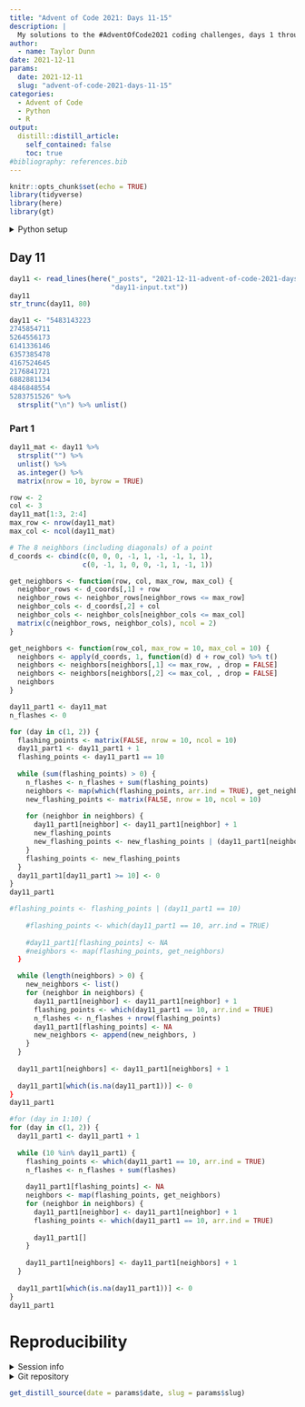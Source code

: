 ```yaml
---
title: "Advent of Code 2021: Days 11-15"
description: |
  My solutions to the #AdventOfCode2021 coding challenges, days 1 through 5.
author:
  - name: Taylor Dunn
date: 2021-12-11
params:
  date: 2021-12-11
  slug: "advent-of-code-2021-days-11-15"
categories:
  - Advent of Code
  - Python
  - R
output:
  distill::distill_article:
    self_contained: false
    toc: true
#bibliography: references.bib
---
```


```r
knitr::opts_chunk$set(echo = TRUE)
library(tidyverse)
library(here)
library(gt)
```

<details><summary>Python setup</summary>

```r
Sys.setenv(
  RETICULATE_PYTHON = here("..", "python", ".venv", "Scripts", "python.exe")
)
library(reticulate)
```

```python
import numpy as np
import pandas as pd
```

</details>

## Day 11

```r
day11 <- read_lines(here("_posts", "2021-12-11-advent-of-code-2021-days-11-15",
                         "day11-input.txt"))
day11
str_trunc(day11, 80)
```

```r
day11 <- "5483143223
2745854711
5264556173
6141336146
6357385478
4167524645
2176841721
6882881134
4846848554
5283751526" %>%
  strsplit("\n") %>% unlist()
```

### Part 1

```r
day11_mat <- day11 %>%
  strsplit("") %>%
  unlist() %>%
  as.integer() %>%
  matrix(nrow = 10, byrow = TRUE)
```

```r
row <- 2
col <- 3
day11_mat[1:3, 2:4]
max_row <- nrow(day11_mat)
max_col <- ncol(day11_mat)
```


```r
# The 8 neighbors (including diagonals) of a point
d_coords <- cbind(c(0, 0, 0, -1, 1, -1, -1, 1, 1),
                  c(0, -1, 1, 0, 0, -1, 1, -1, 1))

get_neighbors <- function(row, col, max_row, max_col) {
  neighbor_rows <- d_coords[,1] + row
  neighbor_rows <- neighbor_rows[neighbor_rows <= max_row]
  neighbor_cols <- d_coords[,2] + col
  neighbor_cols <- neighbor_cols[neighbor_cols <= max_col]
  matrix(c(neighbor_rows, neighbor_cols), ncol = 2)
}

get_neighbors <- function(row_col, max_row = 10, max_col = 10) {
  neighbors <- apply(d_coords, 1, function(d) d + row_col) %>% t()
  neighbors <- neighbors[neighbors[,1] <= max_row, , drop = FALSE]
  neighbors <- neighbors[neighbors[,2] <= max_col, , drop = FALSE]
  neighbors
}
```

```r
day11_part1 <- day11_mat
n_flashes <- 0

for (day in c(1, 2)) {
  flashing_points <- matrix(FALSE, nrow = 10, ncol = 10)
  day11_part1 <- day11_part1 + 1
  flashing_points <- day11_part1 == 10
  
  while (sum(flashing_points) > 0) {
    n_flashes <- n_flashes + sum(flashing_points)
    neighbors <- map(which(flashing_points, arr.ind = TRUE), get_neighbors)
    new_flashing_points <- matrix(FALSE, nrow = 10, ncol = 10)
     
    for (neighbor in neighbors) {
      day11_part1[neighbor] <- day11_part1[neighbor] + 1
      new_flashing_points
      new_flashing_points <- new_flashing_points | (day11_part1[neighbor] == 10)
    }
    flashing_points <- new_flashing_points 
  }
  day11_part1[day11_part1 >= 10] <- 0
}
day11_part1
```


```r
#flashing_points <- flashing_points | (day11_part1 == 10)
    
    #flashing_points <- which(day11_part1 == 10, arr.ind = TRUE)
    
    #day11_part1[flashing_points] <- NA
    #neighbors <- map(flashing_points, get_neighbors)
  }

  while (length(neighbors) > 0) {
    new_neighbors <- list()
    for (neighbor in neighbors) {
      day11_part1[neighbor] <- day11_part1[neighbor] + 1
      flashing_points <- which(day11_part1 == 10, arr.ind = TRUE)
      n_flashes <- n_flashes + nrow(flashing_points) 
      day11_part1[flashing_points] <- NA
      new_neighbors <- append(new_neighbors, )
    } 
  }
  
  day11_part1[neighbors] <- day11_part1[neighbors] + 1
  
  day11_part1[which(is.na(day11_part1))] <- 0
}
day11_part1
```


```r
#for (day in 1:10) {
for (day in c(1, 2)) {
  day11_part1 <- day11_part1 + 1
   
  while (10 %in% day11_part1) {
    flashing_points <- which(day11_part1 == 10, arr.ind = TRUE)
    n_flashes <- n_flashes + sum(flashes)
    
    day11_part1[flashing_points] <- NA
    neighbors <- map(flashing_points, get_neighbors)
    for (neighbor in neighbors) {
      day11_part1[neighbor] <- day11_part1[neighbor] + 1
      flashing_points <- which(day11_part1 == 10, arr.ind = TRUE)
      
      day11_part1[]
    } 
    
    day11_part1[neighbors] <- day11_part1[neighbors] + 1
  }
  
  day11_part1[which(is.na(day11_part1))] <- 0
}
day11_part1

```


# Reproducibility {.appendix}

<details><summary>Session info</summary>

```r
devtools::session_info()$platform
devtools::session_info()$packages %>%
  rmarkdown::paged_table()
```

</details>

<details><summary>Git repository</summary>

```r
git2r::repository()
```

</details>

```r
get_distill_source(date = params$date, slug = params$slug)
```

